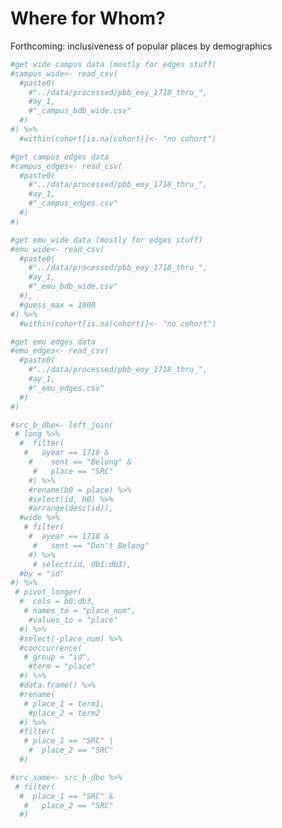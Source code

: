 # Where for Whom? {#whom}

Forthcoming: inclusiveness of popular places by demographics


```r

#get wide campus data (mostly for edges stuff)
#campus_wide<- read_csv(
  #paste0(
    #"../data/processed/pbb_eoy_1718_thru_",
    #ay_1,
    #"_campus_bdb_wide.csv"
  #)
#) %>%
  #within(cohort[is.na(cohort)]<- "no cohort")

#get campus edges data
#campus_edges<- read_csv(
  #paste0(
    #"../data/processed/pbb_eoy_1718_thru_",
    #ay_1,
    #"_campus_edges.csv"
  #)
#)

#get emu_wide data (mostly for edges stuff)
#emu_wide<- read_csv(
  #paste0(
    #"../data/processed/pbb_eoy_1718_thru_",
    #ay_1,
    #"_emu_bdb_wide.csv"
  #),
  #guess_max = 1900
#) %>%
  #within(cohort[is.na(cohort)]<- "no cohort")

#get emu edges data
#emu_edges<- read_csv(
  #paste0(
    #"../data/processed/pbb_eoy_1718_thru_",
    #ay_1,
    #"_emu_edges.csv"
  #)
#)

#src_b_dbe<- left_join(
 # long %>%
  #  filter(
   #   ayear == 1718 &
    #    sent == "Belong" &
     #   place == "SRC"
    #) %>%
    #rename(b0 = place) %>%
    #select(id, b0) %>%
    #arrange(desc(id)),
  #wide %>%
   # filter(
    #  ayear == 1718 &
     #   sent == "Don't Belong"
    #) %>%
     # select(id, db1:db3),
  #by = "id"
#) %>%
 # pivot_longer(
  #  cols = b0:db3,
   # names_to = "place_num",
    #values_to = "place"
  #) %>%
  #select(-place_num) %>%
  #cooccurrence(
   # group = "id",
    #term = "place"
  #) %>%
  #data.frame() %>%
  #rename(
   # place_1 = term1,
    #place_2 = term2
  #) %>%
  #filter(
   # place_1 == "SRC" |
    #  place_2 == "SRC"
  #)

#src_same<- src_b_dbe %>%
 # filter(
  #  place_1 == "SRC" &
   #   place_2 == "SRC"
  #)

```


